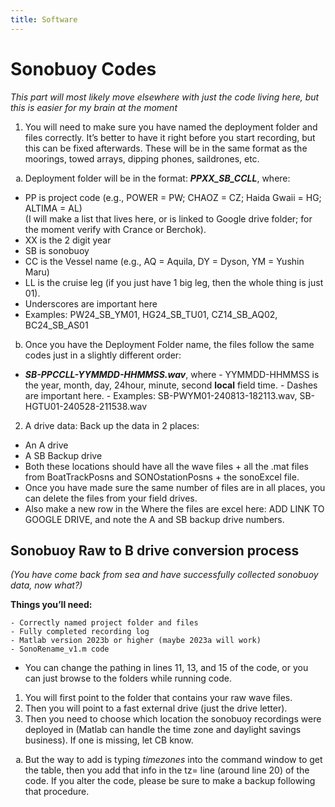 ```yaml
---
title: Software
---
```


# Sonobuoy Codes

*This part will most likely move elsewhere with just the code living here, but this is easier for my brain at the moment*

1.  You will need to make sure you have named the deployment folder and files correctly. It's better to have it right before you start recording, but this can be fixed afterwards. These will be in the same format as the moorings, towed arrays, dipping phones, saildrones, etc.

<!-- -->

a)  Deployment folder will be in the format: ***PPXX_SB_CCLL***, where:

-   PP is project code (e.g., POWER = PW; CHAOZ = CZ; Haida Gwaii = HG; ALTIMA = AL)\
    (I will make a list that lives here, or is linked to Google drive folder; for the moment verify with Crance or Berchok).
-   XX is the 2 digit year
-   SB is sonobuoy
-   CC is the Vessel name (e.g., AQ = Aquila, DY = Dyson, YM = Yushin Maru)
-   LL is the cruise leg (if you just have 1 big leg, then the whole thing is just 01).
-   Underscores are important here
-   Examples: PW24_SB_YM01, HG24_SB_TU01, CZ14_SB_AQ02, BC24_SB_AS01

b)  Once you have the Deployment Folder name, the files follow the same codes just in a slightly different order:

-   ***SB-PPCCLL-YYMMDD-HHMMSS.wav***, where - YYMMDD-HHMMSS is the year, month, day, 24hour, minute, second **local** field time. - Dashes are important here. - Examples: SB-PWYM01-240813-182113.wav, SB-HGTU01-240528-211538.wav

2.  A drive data: Back up the data in 2 places:

-   An A drive
-   A SB Backup drive
-   Both these locations should have all the wave files + all the .mat files from BoatTrackPosns and SONOstationPosns + the sonoExcel file.
-   Once you have made sure the same number of files are in all places, you can delete the files from your field drives.
-   Also make a new row in the Where the files are excel here: ADD LINK TO GOOGLE DRIVE, and note the A and SB backup drive numbers.

## Sonobuoy Raw to B drive conversion process

*(You have come back from sea and have successfully collected sonobuoy data, now what?)*

**Things you'll need:**

```         
- Correctly named project folder and files
- Fully completed recording log
- Matlab version 2023b or higher (maybe 2023a will work)
- SonoRename_v1.m code
```

-   You can change the pathing in lines 11, 13, and 15 of the code, or you can just browse to the folders while running code.

1.  You will first point to the folder that contains your raw wave files.
2.  Then you will point to a fast external drive (just the drive letter).
3.  Then you need to choose which location the sonobuoy recordings were deployed in (Matlab can handle the time zone and daylight savings business). If one is missing, let CB know.\

```{=html}
<!-- -->
```
a)  But the way to add is typing *timezones* into the command window to get the table, then you add that info in the tz= line (around line 20) of the code. If you alter the code, please be sure to make a backup following that procedure.
